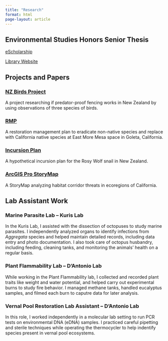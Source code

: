 ```yaml
---
title: "Research"
format: html
page-layout: article
---
```


## Environmental Studies Honors Senior Thesis

[eScholarship](https://escholarship.org/uc/item/33f4v76f#main)

[Library Website](https://www.library.ucsb.edu/2025-winners)

## Projects and Papers

### [NZ Birds Project](nz-birds.qmd)

A project researching if predator-proof fencing works in New Zealand by using observations of three species of birds.

### [RMP](rmp.qmd)

A restoration management plan to eradicate non-native species and replace with California native species at East More Mesa space in Goleta, California.

### [Incursion Plan](incursion.qmd)

A hypothetical incursion plan for the Rosy Wolf snail in New Zealand.

### [ArcGIS Pro StoryMap](https://storymaps.arcgis.com/stories/500c2a3c646843bdb1463ab200f3e922)

A StoryMap analyzing habitat corridor threats in ecoregions of California.

## Lab Assistant Work

### Marine Parasite Lab -- Kuris Lab

In the Kuris Lab, I assisted with the dissection of octopuses to study marine parasites. I independently analyzed organs to identify infections from *Aggregata* species and helped maintain detailed records, including data entry and photo documentation. I also took care of octopus husbandry, including feeding, cleaning tanks, and monitoring the animals' health on a regular basis.

### Plant Flammability Lab -- D'Antonio Lab

While working in the Plant Flammability lab, I collected and recorded plant traits like weight and water potential, and helped carry out experimental burns to study fire behavior. I managed methane tanks, handled eucalyptus samples, and filmed each burn to caputre data for later analysis.

### Vernal Pool Restoration Lab Assistant -- D'Antonio Lab

In this role, I worked independently in a molecular lab setting to run PCR tests on environmental DNA (eDNA) samples. I practiced careful pipetting and sterile techniques while operating the thermocycler to help indentify species present in vernal pool ecosystems.
